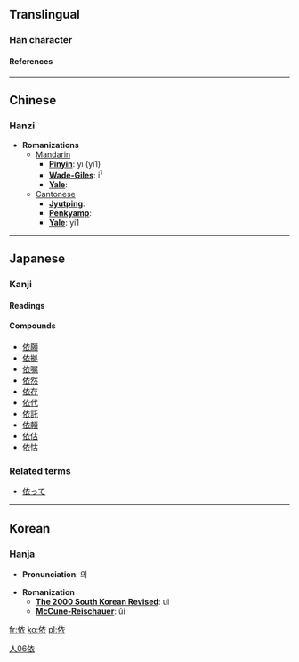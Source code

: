==Translingual==
===Han character===
{{Han char|rad=人|as=06|sn=8|so=|four=2023<sub>2</sub>|canj=人卜竹女 (OYHV)|gso=|cmean=rely on, be set in;  consent, obey a wish}}
====References====
{{Han ref|kx=0102.180|dkj=00607|dj=0217.020|hdz=10152.080|uh=4F9D|ud=20381|bh=A8CC|bd=43212}}
----

==Chinese==
===Hanzi===


* '''Romanizations'''
** [[Mandarin]]
*** '''[[Pinyin]]''': yī (yi1)
*** '''[[Wade-Giles]]''': i<sup>1</sup>
*** '''[[Yale]]''': 
**[[Cantonese]]
***'''[[Jyutping]]''':
***'''[[Penkyamp]]''': 
***'''[[Yale]]''': yi1
----

==Japanese==
===Kanji===
{{ja-kanji|grade=|rs=|simple=}}
====Readings====
{{ja-readings|on=[[い]] ([[i]]), [[え]] ([[e]])|kun=[[よる]] ([[依る]], [[yoru]])}}
====Compounds====
*[[依願]]
*[[依拠]]
*[[依嘱]]
*[[依然]]
*[[依存]]
*[[依代]]
*[[依託]]
*[[依頼]]
*[[依估]]
*[[依怙]]


===Related terms===
*[[依って]]
----

==Korean==
===Hanja===

* '''Pronunciation''': 의

* '''Romanization'''
** '''[[The 2000 South Korean Revised Romanization|The 2000 South Korean Revised]]''': ui
** '''[[McCune-Reischauer]]''': ŭi


[[Category:Japanese kanji|人06依]]

[[fr:依]]
[[ko:依]]
[[pl:依]]